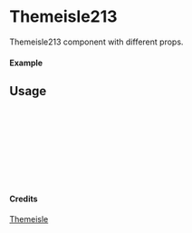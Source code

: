 
<Meta of={Themeisle213} title="Themeisle/Themeisle213" />

# Themeisle213

Themeisle213 component with different props.

#### Example

<Canvas of={Themeisle213.Primary} />

## Usage

```ts
import { Themeisle213 } from "yadl-ui";

const Example = () => {
  return (
      <Themeisle213 />
  );
};

export default Example;
```

#### Credits
[Themeisle](https://themeisle.com/illustrations/)

